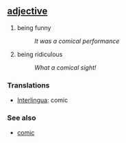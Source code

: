 == [[adjective]] ==
# being funny
#:''It was a comical performance''
# being ridiculous
#:''What a comical sight!''

=== Translations ===
*[[Interlingua]]: comic

=== See also ===
*[[comic]]